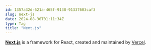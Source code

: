 ```yaml
---
id: 1357a32d-621a-465f-9138-91337603caf3
slug: next-js
date: 2024-08-30T01:11:34Z
type: Tag
title: "Next.js"
---
```


[**Next.js**](https://nextjs.org/) is a framework for React, created and maintained by [Vercel](https://vercel.com/home).
